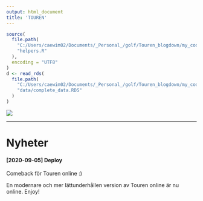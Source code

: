 ```yaml
---
output: html_document
title: 'TOUREN'
---
```

```r
source(
  file.path(
    "C:/Users/caewim02/Documents/_Personal_/golf/Touren_blogdown/my_code",
    "helpers.R"
  ),
  encoding = "UTF8"
)
d <- read_rds(
  file.path(
    "C:/Users/caewim02/Documents/_Personal_/golf/Touren_blogdown/my_code",
    "data/complete_data.RDS"
  )
)
```

![](/img/logo/logo200.gif)

<hr>

# Nyheter


#### [2020-09-05] Deploy
Comeback för Touren online :)

En modernare och mer lättunderhållen version av Touren online är nu online.
Enjoy!
